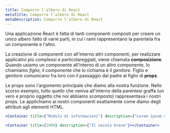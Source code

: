 ```yaml
---
title: Comporre l'albero di React
metaTitle: Comporre l'albero di React
metaDescription: Comporre l'albero di React
---
```


Una applicazione React è fatta di tanti componenti composti per creare un unico albero fatto di varie parti, in cui i rami rappresentano la parentela fra un componente e l'altro.

La creazione di componenti con all'interno altri componenti, per realizzare applicativi più complessi e particolareggiati, viene chiamata __composizione__. Quando usiamo un componente all'interno di un altro componente, lo chiamiamo _figlio_; il componente che lo richiama è il _genitore_. Figlio e genitore comunicano fra loro con il passaggio dal padre al figlio di __props__.

Le props sono l'argomento principale che diamo alla nostra funzione. Nello scorso esempio, tutto quello che veniva all'interno della parentesi graffa (un vero e proprio oggetto che noi abbiamo scomposto) rappresentava i nostri props. Le applichiamo ai nostri componenti esattamente come diamo degli attributi agli elementi HTML.

```jsx
<Container title={"Modulo di informazioni"} description={"Lorem ipsum dolor sit amet..."}></Container>
```

```jsx
<Container title={1900} description={"Il secolo breve"}></Container>
```
